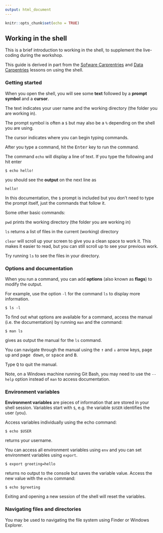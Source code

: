 ```yaml
---
output: html_document
---
```


```r
knitr::opts_chunk$set(echo = TRUE)
```

## Working in the shell

This is a brief introduction to working in the shell, to supplement the live-coding during the workshop. 

This guide is derived in part from the [Sofware Carprentries](https://swcarpentry.github.io/shell-novice/) and [Data Carpentries](https://datacarpentry.org/shell-genomics/) lessons on using the shell.

### Getting started

When you open the shell, you will see some **text** followed by a **prompt symbol** and a **cursor**.  

The text indicates your user name and the working directory (the folder you are working in).  

The prompt symbol is often a `$` but may also be a `%` depending on the shell you are using.  

The cursor indicates where you can begin typing commands.  

After you type a command, hit the <kbd>Enter</kbd> key to run the command.  

The command `echo` will display a line of text. If you type the following and hit enter  

`$ echo hello!`  

you should see the **output** on the next line as  

`hello!`

<p class="text-success">
In this documentation, the `$` prompt is included but you don't need to type the
prompt itself, just the commands that follow it.</p>

Some other basic commands:

`pwd` prints the working directory (the folder you are working in)  

`ls` returns a list of files in the current (working) directory  

`clear` will scroll up your screen to give you a clean space to work it. This makes it easier to read, 
but you can still scroll up to see your previous work.

Try running `ls` to see the files in your directory.

### Options and documentation

When you run a command, you can add **options** (also known as **flags**) to modify the output.  

For example, use the option `-l`  for the command `ls` to display more information.

`$ ls -l` 

To find out what options are available for a command, access the manual (i.e. the documentation) 
by running `man` and the command:  

`$ man ls`

gives as output the manual for the `ls` command. 

You can navigate through the manual using the <kbd>&#x2191;</kbd> and <kbd>&#x2193;</kbd>
arrow keys, <kbd>page up</kbd> and <kbd>page down</kbd>, or <kbd>space</kbd> and <kbd>B</kbd>.  

Type <kbd>Q</kbd> to quit the manual.

Note, on a Windows machine running Git Bash, you may need to use the `--help` option 
instead of `man` to access documentation. 

### Environment variables

**Environment variables** are pieces of information that are stored in your shell session.
Variables start with `$`, e.g. the variable `$USER` identifies the user (you).  

Access variables individually using the echo command:

`$ echo $USER`

returns your username.

You can access all environment variables using `env` and you can set 
environment variables using `export`.

`$ export greeting=hello`

returns no output to the console but saves the variable value. Access the new value 
with the `echo` command:

`$ echo $greeting`

Exiting and opening a new session of the shell will reset the variables.

### Navigating files and directories

You may be used to navigating the file system using Finder or Windows Explorer.


